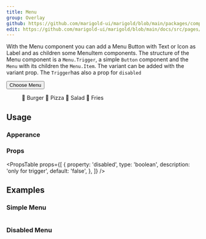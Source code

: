 ```yaml
---
title: Menu
group: Overlay
github: https://github.com/marigold-ui/marigold/blob/main/packages/components/src/Menu/Menu.tsx
edit: https://github.com/marigold-ui/marigold/blob/main/docs/src/pages/components/menu.mdx
---
```


With the Menu component you can add a Menu Button with Text or Icon as Label and as children some MenuItem components.
The structure of the Menu component is a `Menu.Trigger`, a simple `Button` component and the `Menu` with its children the `Menu.Item`.
The variant can be added with the variant prop.
The `Trigger`has also a prop for `disabled`

<Preview>
  <Menu.Trigger>
    <Button variant="menu" size="small">
      Choose Menu
    </Button>
    <Menu>
      <Menu.Item key="burger">🍔 Burger</Menu.Item>
      <Menu.Item key="pizza">🍕 Pizza</Menu.Item>
      <Menu.Item key="salad">🥗 Salad</Menu.Item>
      <Menu.Item key="fries">🍟 Fries</Menu.Item>
    </Menu>
  </Menu.Trigger>
</Preview>

## Usage

### Apperance

<AppearanceTable component={title} />

### Props

<PropsTable
  props={[
    {
      property: 'disabled',
      type: 'boolean',
      description: 'only for trigger',
      default: 'false',
    },
  ]}
/>

## Examples

### Simple Menu

```tsx preview file=components/Menu/menu-selected.demo.tsx

```

### Disabled Menu

```tsx preview file=components/Menu/menu-disabled.demo.tsx

```

